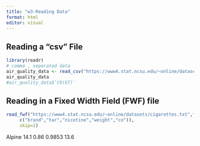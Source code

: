 ```yaml
---
title: "w3-Reading Data"
format: html
editor: visual
---
```


## Reading a "csv" File

```r
library(readr)
# comma , separated data
air_quality_data <- read_csv("https://www4.stat.ncsu.edu/~online/datasets/AirQuality.csv")
air_quality_data
#air_quality_data$`CO(GT)`
```

## Reading in a Fixed Width Field (FWF) file

```r
read_fwf("https://www4.stat.ncsu.edu/~online/datasets/cigarettes.txt",fwf_widths(c(17,5,9,7,4),
     c("brand","tar","nicotine","weight","co")),
     skip=1)
```
Alpine           14.1 0.86     0.9853 13.6
